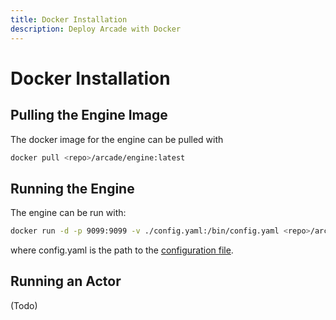 ```yaml
---
title: Docker Installation
description: Deploy Arcade with Docker
---
```


# Docker Installation

## Pulling the Engine Image

The docker image for the engine can be pulled with

```bash
docker pull <repo>/arcade/engine:latest
```

## Running the Engine

The engine can be run with:

```bash
docker run -d -p 9099:9099 -v ./config.yaml:/bin/config.yaml <repo>/arcade/engine:latest
```

where config.yaml is the path to the [configuration file](/engine/engine/configuration#full-configuration-example).

## Running an Actor

(Todo)
